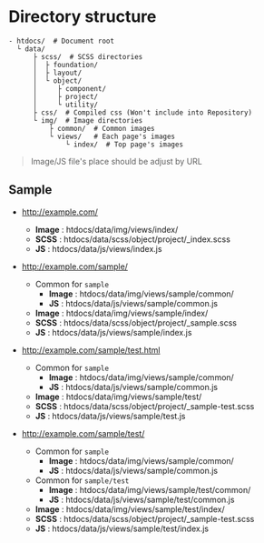 # Directory structure

```
- htdocs/  # Document root
  └ data/
      ├ scss/  # SCSS directories
      │  ├ foundation/
      │  ├ layout/
      │  └ object/
      │     ├ component/
      │     ├ project/
      │     └ utility/
      ├ css/  # Compiled css (Won't include into Repository)
      └ img/  # Image directories
          ├ common/  # Common images
          └ views/   # Each page's images
              └ index/  # Top page's images
```

> Image/JS file's place should be adjust by URL

## Sample

* http://example.com/
  * **Image** : htdocs/data/img/views/index/
  * **SCSS** : htdocs/data/scss/object/project/_index.scss
  * **JS** : htdocs/data/js/views/index.js
  
* http://example.com/sample/
  * Common for `sample`
    * **Image** : htdocs/data/img/views/sample/common/
    * **JS** : htdocs/data/js/views/sample/common.js
  * **Image** : htdocs/data/img/views/sample/index/
  * **SCSS** : htdocs/data/scss/object/project/_sample.scss
  * **JS** : htdocs/data/js/views/sample/index.js
  
* http://example.com/sample/test.html
  * Common for `sample`
    * **Image** : htdocs/data/img/views/sample/common/
    * **JS** : htdocs/data/js/views/sample/common.js
  * **Image** : htdocs/data/img/views/sample/test/
  * **SCSS** : htdocs/data/scss/object/project/_sample-test.scss
  * **JS** : htdocs/data/js/views/sample/test.js
  
* http://example.com/sample/test/
  * Common for `sample`
    * **Image** : htdocs/data/img/views/sample/common/
    * **JS** : htdocs/data/js/views/sample/common.js
  * Common for `sample/test`
    * **Image** : htdocs/data/img/views/sample/test/common/
    * **JS** : htdocs/data/js/views/sample/test/common.js
  * **Image** : htdocs/data/img/views/sample/test/index/
  * **SCSS** : htdocs/data/scss/object/project/_sample-test.scss
  * **JS** : htdocs/data/js/views/sample/test/index.js
  